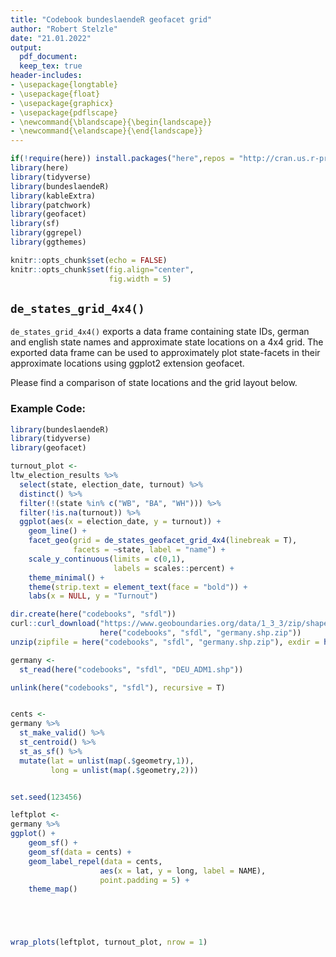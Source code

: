 ```yaml
---
title: "Codebook bundeslaendeR geofacet grid"
author: "Robert Stelzle"
date: "21.01.2022"
output:
  pdf_document:
  keep_tex: true
header-includes:
- \usepackage{longtable}
- \usepackage{float}
- \usepackage{graphicx}
- \usepackage{pdflscape}
- \newcommand{\blandscape}{\begin{landscape}}
- \newcommand{\elandscape}{\end{landscape}}
---
```

  
```r
if(!require(here)) install.packages("here",repos = "http://cran.us.r-project.org")
library(here)
library(tidyverse)
library(bundeslaendeR)
library(kableExtra)
library(patchwork)
library(geofacet)
library(sf)
library(ggrepel)
library(ggthemes)

knitr::opts_chunk$set(echo = FALSE)
knitr::opts_chunk$set(fig.align="center",
                      fig.width = 5)
```


## `de_states_grid_4x4()`

`de_states_grid_4x4()` exports a data frame containing state IDs, german and english state names and approximate state locations on a 4x4 grid.
The exported data frame can be used to approximately plot state-facets in their approximate locations using ggplot2 extension geofacet.

Please find a comparison of state locations and the grid layout below.

### Example Code:


```r
library(bundeslaendeR)
library(tidyverse)
library(geofacet)

turnout_plot <-
ltw_election_results %>% 
  select(state, election_date, turnout) %>% 
  distinct() %>% 
  filter(!(state %in% c("WB", "BA", "WH"))) %>% 
  filter(!is.na(turnout)) %>% 
  ggplot(aes(x = election_date, y = turnout)) +
    geom_line() +
    facet_geo(grid = de_states_geofacet_grid_4x4(linebreak = T),
              facets = ~state, label = "name") +
    scale_y_continuous(limits = c(0,1),
                       labels = scales::percent) +
    theme_minimal() +
    theme(strip.text = element_text(face = "bold")) +
    labs(x = NULL, y = "Turnout")
```





```r

dir.create(here("codebooks", "sfdl"))
curl::curl_download("https://www.geoboundaries.org/data/1_3_3/zip/shapefile/DEU/DEU_ADM1.shp.zip",
                    here("codebooks", "sfdl", "germany.shp.zip"))
unzip(zipfile = here("codebooks", "sfdl", "germany.shp.zip"), exdir = here("codebooks", "sfdl"))

germany <- 
  st_read(here("codebooks", "sfdl", "DEU_ADM1.shp"))

unlink(here("codebooks", "sfdl"), recursive = T)


cents <-
germany %>% 
  st_make_valid() %>% 
  st_centroid() %>% 
  st_as_sf() %>%
  mutate(lat = unlist(map(.$geometry,1)),
         long = unlist(map(.$geometry,2)))


set.seed(123456)

leftplot <- 
germany %>% 
ggplot() +
    geom_sf() +
    geom_sf(data = cents) +
    geom_label_repel(data = cents,
                    aes(x = lat, y = long, label = NAME),
                    point.padding = 5) +
    theme_map()






```

\newpage

\blandscape


```r
wrap_plots(leftplot, turnout_plot, nrow = 1)

```


\elandscape


